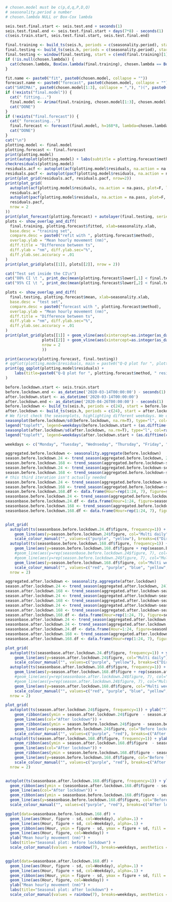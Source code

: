 ```r
# chosen.model must be c(p,d,q,P,D,Q)
# seasonality.period a number
# chosen.lambda NULL or Box-Cox lambda

seis.test.final.start <- seis.test.end + seconds(1)
seis.test.final.end <- seis.test.final.start + days(7*8) - seconds(1)
c(seis.train.start, seis.test.final.start, seis.test.final.end)

final.training <- build_ts(seis.h, periods = c(seasonality.period), start = seis.train.start, end = seis.test.end, force_ms = T)
final.testing <- build_ts(seis.h, periods = c(seasonality.period), start = seis.train.start, end = seis.test.final.end, force_ms = T)
final.testing <- window(final.testing, start = c(end(final.training)[1] + 1, 1))
if (!is.null(chosen.lambda)) {
  cat(chosen.lambda, BoxCox.lambda(final.training), chosen.lambda == BoxCox.lambda(final.training), "\n")
}

fit.name <- paste0("fit", paste0(chosen.model, collapse = ""))
forecast.name <- paste0("forecast", paste0(chosen.model, collapse = ""))
cat("SARIMA(", paste0(chosen.model[1:3], collapse = ","), ")(", paste0(chosen.model[4:6], collapse = ","), ")[", frequency(final.training), "]", sep = "")
if (!exists("final.model")) {
  cat(" fitting...")
  final.model <- Arima(final.training, chosen.model[1:3], chosen.model[4:6], lambda=chosen.lambda)
  cat("DONE")
}
if (!exists("final.forecast")) {
  cat(" forecasting...")
  final.forecast <- forecast(final.model, h=168*8, lambda=chosen.lambda)
  cat("DONE")
}
cat("\n")
plotting.model <- final.model
plotting.forecast <- final.forecast
print(plotting.model)
print(autoplot(plotting.model) + labs(subtitle = plotting.forecast$method))
checkresiduals(plotting.model)
residuals.acf <- autoplot(acf(plotting.model$residuals, na.action = na.pass, plot=F, lag.max=168*4)) + scale_x_continuous() + labs(title = paste0("Residuals of ", plotting.forecast$method))
residuals.pacf <- autoplot(pacf(plotting.model$residuals, na.action = na.pass, plot=F, lag.max=168*4)) + scale_x_continuous() + labs(title = paste0("Residuals of ", plotting.forecast$method))
print(plot_grid(residuals.acf, residuals.pacf, nrow=2))
print(plot_grid(
  autoplot(acf(plotting.model$residuals, na.action = na.pass, plot=F, lag.max=24)) + scale_x_continuous() + labs(title = paste0("Residuals of ", plotting.forecast$method)),
  residuals.acf,
  autoplot(pacf(plotting.model$residuals, na.action = na.pass, plot=F, lag.max=24)) + scale_x_continuous() + labs(title = paste0("Residuals of ", plotting.forecast$method)),
  residuals.pacf,
  nrow = 2
))
print(plot_forecast(plotting.forecast) + autolayer(final.testing, series="Original") + ylab("Mean hourly movement (nm)") + xlab("Weeks") + geom_vline(aes(xintercept=as.integer(as_datetime('2020-03-14T00:00:00') - seis.train.start)/7+1), linetype=2))
plots <- show_overlap_and_diff(
  final.training, plotting.forecast$fitted, xlab=seasonality.xlab,
  base.desc = "training set",
  compare.desc = paste0("refit with ", plotting.forecast$method),
  overlap.ylab = "Mean hourly movement (nm)",
  diff.title = "Difference between ts",
  diff.ylab = "nm", diff.ylab.sec="%",
  diff.ylab.sec.accuracy = .01
)
print(plot_grid(plots[[1]], plots[[2]], nrow = 2))

cat("Test set inside the CI\n")
cat("80% CI \t ", print_dec(mean(plotting.forecast$lower[,1] < final.testing & final.testing < plotting.forecast$upper[,1], na.rm = T)*100), "%\n")
cat("95% CI \t ", print_dec(mean(plotting.forecast$lower[,2] < final.testing & final.testing < plotting.forecast$upper[,2], na.rm = T)*100), "%\n")

plots <- show_overlap_and_diff(
  final.testing, plotting.forecast$mean, xlab=seasonality.xlab,
  base.desc = "test set",
  compare.desc = paste0("forecast with ", plotting.forecast$method),
  overlap.ylab = "Mean hourly movement (nm)",
  diff.title = "Difference between ts",
  diff.ylab = "nm", diff.ylab.sec="%",
  diff.ylab.sec.accuracy = .01
)
print(plot_grid(plots[[1]] + geom_vline(aes(xintercept=as.integer(as_datetime('2020-03-14T00:00:00') - seis.train.start)/7+1), linetype=2),
                plots[[2]] + geom_vline(aes(xintercept=as.integer(as_datetime('2020-03-14T00:00:00') - seis.train.start)/7+1), linetype=2),
                nrow = 2
                ))

print(accuracy(plotting.forecast, final.testing))
# qqPlot(plotting.model$residuals, main = paste0("Q-Q plot for ", plotting.forecast$method), xlab = "residuals")
print(gg_qqplot(plotting.model$residuals) + 
    labs(title=paste0("Q-Q plot for ", plotting.forecast$method, " residuals")) + ylab("Residuals quantiles")
)

```


```r
before.lockdown.start <- seis.train.start
before.lockdown.end <- as_datetime('2020-03-14T00:00:00') - seconds(1)
after.lockdown.start <- as_datetime('2020-03-14T00:00:00')
after.lockdown.end <- as_datetime('2020-04-26T00:00:00') - seconds(1)
before.lockdown <- build_ts(seis.h, periods = c(24), start = before.lockdown.start, end = before.lockdown.end, force_ms = T)
after.lockdown <- build_ts(seis.h, periods = c(24), start = after.lockdown.start, end = after.lockdown.end, force_ms = T)
# We first check the seasonplots, highlighting different weekdays. We divide by sd to account for spikes
seasonplot(before.lockdown/sd(before.lockdown, na.rm=T), type="l", col=rainbow(7), main="Seasonal plot: before lockdown")
legend("topleft", legend=weekdays(before.lockdown.start + (as.difftime(c(0:6), units="days"))), col=rainbow(7), lty=1, cex=0.8)
seasonplot(after.lockdown/sd(after.lockdown, na.rm=T), type="l", col=rainbow(7)[c(6:7,1:5)], main="Seasonal plot: after lockdown")
legend("topleft", legend=weekdays(after.lockdown.start + (as.difftime(c(0:6), units="days")))[c(3:7,1:2)], col=rainbow(7), lty=1, cex=0.8)

weekdays <- c("Monday", "Tuesday", "Wednseday", "Thursday", "Friday", "Saturday", "Sunday")
```


```r
aggregated.before.lockdown <- seasonality.aggregate(before.lockdown)
season.before.lockdown.24 <- trend_season(aggregated.before.lockdown, 24)
season.before.lockdown.168 <- trend_season(aggregated.before.lockdown-season.before.lockdown.24$seasonal, 168)
season.before.lockdown.24 <- trend_season(aggregated.before.lockdown-season.before.lockdown.168$seasonal, 24)
season.before.lockdown.168 <- trend_season(aggregated.before.lockdown-season.before.lockdown.24$seasonal, 168)
# this third iteration isn't actually needed
season.before.lockdown.24 <- trend_season(aggregated.before.lockdown-season.before.lockdown.168$seasonal, 24)
season.before.lockdown.168 <- trend_season(aggregated.before.lockdown-season.before.lockdown.24$seasonal, 168)
season.before.lockdown.168.df <- data.frame(Hour=rep(1:24, 7), figure=season.before.lockdown.168$figure[1:168], sd=season.before.lockdown.168$sd[1:168], Weekday=rep(weekdays, each=24))
seasonbase.before.lockdown.24 <- trend_season(aggregated.before.lockdown, 24)
seasonbase.before.lockdown.24.df <- data.frame(Hour=1:24, figure=seasonbase.before.lockdown.24$figure, sd=seasonbase.before.lockdown.24$sd)
seasonbase.before.lockdown.168 <- trend_season(aggregated.before.lockdown, 168)
seasonbase.before.lockdown.168.df <- data.frame(Hour=rep(1:24, 7), figure=seasonbase.before.lockdown.168$figure[1:168], sd=seasonbase.before.lockdown.168$sd[1:168], Weekday=rep(weekdays, each=24))


plot_grid(
  autoplot(ts(seasonbase.before.lockdown.24.df$figure, frequency=1)) + ylab("") + xlab("Hours") + scale_x_continuous() + geom_line(aes(col="Direct daily"), size=1.5) +
    geom_line(aes(y=season.before.lockdown.24$figure, col="Multi daily")) +
    scale_colour_manual("", values=c("purple", "yellow"), breaks=c("Direct daily", "Multi daily")),
  autoplot(ts(seasonbase.before.lockdown.168.df$figure, frequency=1)) + ylab("") + xlab("Hours") + scale_x_continuous() + geom_line(aes(col="Direct weekly"), size=1.5) +
    geom_line(aes(y=season.before.lockdown.168.df$figure + rep(season.before.lockdown.24$figure, 7), col="Multi w+d")) +
    #geom_line(aes(y=rep(seasonbase.before.lockdown.24$figure, 7), col="Direct daily"), size=1.5) +
    #geom_line(aes(y=rep(season.before.lockdown.24$figure, 7), col="Multi daily")) +
    geom_line(aes(y=season.before.lockdown.168.df$figure, col="Multi weekly")) +
    scale_colour_manual("", values=c("red", "purple", "blue", "yellow", "green"), breaks=c("Direct weekly", "Direct daily", "Multi" %s+% c(" weekly", " daily", " w+d"))),
  nrow = 2)


```

```r
aggregated.after.lockdown <- seasonality.aggregate(after.lockdown)
season.after.lockdown.24 <- trend_season(aggregated.after.lockdown, 24)
season.after.lockdown.168 <- trend_season(aggregated.after.lockdown-season.after.lockdown.24$seasonal, 168)
season.after.lockdown.24 <- trend_season(aggregated.after.lockdown-season.after.lockdown.168$seasonal, 24)
season.after.lockdown.168 <- trend_season(aggregated.after.lockdown-season.after.lockdown.24$seasonal, 168)
season.after.lockdown.24 <- trend_season(aggregated.after.lockdown-season.after.lockdown.168$seasonal, 24)
season.after.lockdown.168 <- trend_season(aggregated.after.lockdown-season.after.lockdown.24$seasonal, 168)
season.after.lockdown.168.df <- data.frame(Hour=rep(1:24, 7), figure=season.after.lockdown.168$figure[c(49:168,1:48)], sd=season.after.lockdown.168$sd[c(49:168,1:48)], Weekday=rep(weekdays, each=24))
seasonbase.after.lockdown.24 <- trend_season(aggregated.after.lockdown, 24)
seasonbase.after.lockdown.24 <- trend_season(aggregated.after.lockdown, 24)
seasonbase.after.lockdown.24.df <- data.frame(Hour=1:24, figure=seasonbase.after.lockdown.24$figure, sd=seasonbase.after.lockdown.24$sd)
seasonbase.after.lockdown.168 <- trend_season(aggregated.after.lockdown, 168)
seasonbase.after.lockdown.168.df <- data.frame(Hour=rep(1:24, 7), figure=seasonbase.after.lockdown.168$figure[c(49:168,1:48)], sd=seasonbase.after.lockdown.168$sd[c(49:168,1:48)], Weekday=rep(weekdays, each=24))

plot_grid(
  autoplot(ts(seasonbase.after.lockdown.24.df$figure, frequency=1)) + ylab("") + xlab("Hours") + scale_x_continuous() + geom_line(aes(col="Direct daily"), size=1.5) +
    geom_line(aes(y=season.after.lockdown.24$figure, col="Multi daily")) +
    scale_colour_manual("", values=c("purple", "yellow"), breaks=c("Direct daily", "Multi daily")),
  autoplot(ts(seasonbase.after.lockdown.168.df$figure, frequency=1)) + ylab("") + xlab("Hours") + scale_x_continuous() + geom_line(aes(col="Direct weekly"), size=1.5) +
    geom_line(aes(y=season.after.lockdown.168.df$figure + rep(season.after.lockdown.24$figure, 7), col="Multi w+d")) +
    #geom_line(aes(y=rep(seasonbase.after.lockdown.24$figure, 7), col="Direct daily"), size=1.5) +
    #geom_line(aes(y=rep(season.after.lockdown.24$figure, 7), col="Multi daily")) +
    geom_line(aes(y=season.after.lockdown.168.df$figure, col="Multi weekly")) +
    scale_colour_manual("", values=c("red", "purple", "blue", "yellow", "green"), breaks=c("Direct weekly", "Direct daily", "Multi" %s+% c(" weekly", " daily", " w+d"))),
  nrow = 2)

```

```r

plot_grid(
  autoplot(ts(season.after.lockdown.24$figure, frequency=1)) + ylab("") + xlab("Hours") + scale_x_continuous() +
    geom_ribbon(aes(ymin = season.after.lockdown.24$figure  - season.after.lockdown.24$sd,  ymax = season.after.lockdown.24$figure  + season.after.lockdown.24$sd),  alpha=0.5, fill = "mediumpurple1") +
    geom_line(aes(col="After lockdown")) +
    geom_ribbon(aes(ymin = season.before.lockdown.24$figure - season.before.lockdown.24$sd, ymax = season.before.lockdown.24$figure + season.before.lockdown.24$sd), alpha=0.5, fill = "lightcoral") +
    geom_line(aes(y=season.before.lockdown.24$figure, col="Before lockdown")) +
    scale_colour_manual("", values=c("purple", "red"), breaks=c("After lockdown", "Before lockdown")),
  autoplot(ts(season.after.lockdown.168.df$figure, frequency=1)) + ylab("") + xlab("Hours") + scale_x_continuous() +
    geom_ribbon(aes(ymin = season.after.lockdown.168.df$figure  - season.after.lockdown.168.df$sd,  ymax = season.after.lockdown.168.df$figure  + season.after.lockdown.168.df$sd),  alpha=0.5, fill = "mediumpurple1") +
    geom_line(aes(col="After lockdown")) +
    geom_ribbon(aes(ymin = season.before.lockdown.168.df$figure - season.before.lockdown.168.df$sd, ymax = season.before.lockdown.168.df$figure + season.before.lockdown.168.df$sd), alpha=0.5, fill = "lightcoral") +
    geom_line(aes(y=season.before.lockdown.168.df$figure, col="Before lockdown")) +
    scale_colour_manual("", values=c("purple", "red"), breaks=c("After lockdown", "Before lockdown")),
  nrow = 2)


autoplot(ts(seasonbase.after.lockdown.168.df$figure, frequency=1)) + ylab("") + xlab("Hours") + scale_x_continuous() +
  geom_ribbon(aes(ymin = (seasonbase.after.lockdown.168.df$figure - seasonbase.after.lockdown.168.df$sd), ymax = (seasonbase.after.lockdown.168.df$figure + seasonbase.after.lockdown.168.df$sd)), fill = "mediumpurple1", alpha=0.5) +
  geom_line(aes(col="After lockdown")) +
  geom_ribbon(aes(ymin = seasonbase.before.lockdown.168.df$figure - seasonbase.before.lockdown.168.df$sd, ymax = seasonbase.before.lockdown.168.df$figure + seasonbase.before.lockdown.168.df$sd), fill = "lightcoral", alpha=0.5) +
  geom_line(aes(y=seasonbase.before.lockdown.168.df$figure, col="Before lockdown")) +
  scale_colour_manual("", values=c("purple", "red"), breaks=c("After lockdown", "Before lockdown"))
```
```r
ggplot(data=seasonbase.before.lockdown.168.df) +
  geom_line(aes(Hour, figure - sd, col=Weekday), alpha=.1) +
  geom_line(aes(Hour, figure + sd, col=Weekday), alpha=.1) +
  geom_ribbon(aes(Hour, ymin = figure - sd, ymax = figure + sd, fill = Weekday), alpha=0.1, show.legend=F) +
  geom_line(aes(Hour, figure, col=Weekday)) +
  ylab("Mean hourly movement (nm)") +
  labs(title="Seasonal plot: before lockdown") +
  scale_color_manual(values = rainbow(7), breaks=weekdays, aesthetics = c("colour", "fill"))


ggplot(data=seasonbase.after.lockdown.168.df) +
  geom_line(aes(Hour, figure - sd, col=Weekday), alpha=.1) +
  geom_line(aes(Hour, figure + sd, col=Weekday), alpha=.1) +
  geom_ribbon(aes(Hour, ymin = figure - sd, ymax = figure + sd, fill = Weekday), alpha=0.1, show.legend=F) +
  geom_line(aes(Hour, figure, col=Weekday)) +
  ylab("Mean hourly movement (nm)") +
  labs(title="Seasonal plot: after lockdown") +
  scale_color_manual(values = rainbow(7), breaks=weekdays, aesthetics = c("colour", "fill"))
```